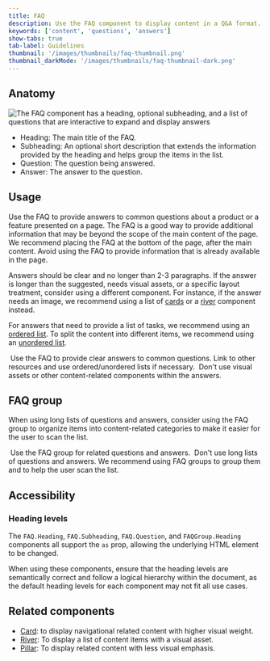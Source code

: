 ```yaml
---
title: FAQ
description: Use the FAQ component to display content in a Q&A format.
keywords: ['content', 'questions', 'answers']
show-tabs: true
tab-label: Guidelines
thumbnail: '/images/thumbnails/faq-thumbnail.png'
thumbnail_darkMode: '/images/thumbnails/faq-thumbnail-dark.png'
---
```


## Anatomy

![The FAQ component has a heading, optional subheading, and a list of questions that are interactive to expand and display answers](https://github.com/primer/brand/assets/912236/cfc22774-7348-4e2b-9887-2157e1a17e16)

- Heading: The main title of the FAQ.
- Subheading: An optional short description that extends the information provided by the heading and helps group the items in the list.
- Question: The question being answered.
- Answer: The answer to the question.

## Usage

Use the FAQ to provide answers to common questions about a product or a feature presented on a page. The FAQ is a good way to provide additional information that may be beyond the scope of the main content of the page. We recommend placing the FAQ at the bottom of the page, after the main content. Avoid using the FAQ to provide information that is already available in the page.

Answers should be clear and no longer than 2-3 paragraphs. If the answer is longer than the suggested, needs visual assets, or a specific layout treatment, consider using a different component. For instance, if the answer needs an image, we recommend using a list of [cards](/components/Card) or a [river](/components/River) component instead.

For answers that need to provide a list of tasks, we recommend using an [ordered list](/components/OrderedList). To split the content into different items, we recommend using an [unordered list](/components/UnorderedList).

<DoDontContainer stacked>
  <Do>
    <img src="https://github.com/primer/brand/assets/912236/5566161b-439b-4e13-b41c-188723b0bae6" alt="" />
    <Caption>
      Use the FAQ to provide clear answers to common questions. Link to other resources and use ordered/unordered lists
      if necessary.
    </Caption>
  </Do>
  <Dont>
    <img src="https://github.com/primer/brand/assets/912236/a42230be-ee4b-4905-885b-dab98f4889c9" alt="" />
    <Caption>Don't use visual assets or other content-related components within the answers.</Caption>
  </Dont>
</DoDontContainer>

## FAQ group

When using long lists of questions and answers, consider using the FAQ group to organize items into content-related categories to make it easier for the user to scan the list.

<DoDontContainer stacked>
  <Do>
    <img src="https://github.com/primer/brand/assets/912236/a659524d-4574-4880-8f00-c6846438492e" alt="" />
    <Caption>Use the FAQ group for related questions and answers.</Caption>
  </Do>
  <Dont>
    <img src="https://github.com/primer/brand/assets/912236/315a9a4e-95de-4dc5-9129-ff31108d5dfd" alt="" />
    <Caption>
      Don't use long lists of questions and answers. We recommend using FAQ groups to group them and to help the user
      scan the list.
    </Caption>
  </Dont>
</DoDontContainer>

## Accessibility

### Heading levels

The `FAQ.Heading`, `FAQ.Subheading`, `FAQ.Question`, and `FAQGroup.Heading` components all support the `as` prop, allowing the underlying HTML element to be changed.

When using these components, ensure that the heading levels are semantically correct and follow a logical hierarchy within the document, as the default heading levels for each component may not fit all use cases.

## Related components

- [Card](/components/Card): to display navigational related content with higher visual weight.
- [River](/components/River): To display a list of content items with a visual asset.
- [Pillar](/components/Pillar): To display related content with less visual emphasis.
